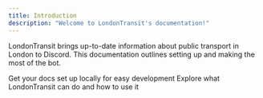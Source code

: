 ```yaml
---
title: Introduction
description: "Welcome to LondonTransit's documentation!"
---
```


LondonTransit brings up-to-date information about public transport in London to Discord. This documentation outlines setting up and making the most of the bot.

<CardGroup cols={2}>
  <Card
    title="Add to Discord"
    icon="discord"
    href="/installation"
  >
    Get your docs set up locally for easy development
  </Card>
  <Card
    title="Documentation"
    icon="book"
    href="https://londontransit.org.uk/docs"
  >
    Explore what LondonTransit can do and how to use it
  </Card>
</CardGroup>

